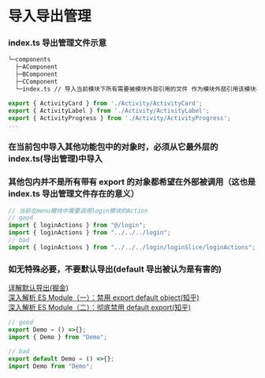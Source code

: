 
<Meta title="规约/导入导出管理" />

# 导入导出管理

### index.ts 导出管理文件示意

```txt
└─components
  ├─AComponent
  ├─BComponent
  ├─CComponent
  └─index.ts // 导入当前模块下所有需要被模块外部引用的文件 作为模块外部引用该模块相关内容的唯一入口
```

```ts
export { ActivityCard } from './Activity/ActivityCard';
export { ActivityLabel } from './Activity/ActivityLabel';
export { ActivityProgress } from './Activity/ActivityProgress';
...
```

### 在当前包中导入其他功能包中的对象时，必须从它最外层的 index.ts(导出管理)中导入

### 其他包内并不是所有带有 export 的对象都希望在外部被调用（这也是 index.ts 导出管理文件存在的意义）

```ts
// 当前在menu模块中需要调用login模块的Action
// good
import { loginActions } from "@/login";
import { loginActions } from "../../../login";
// bad
import { loginActions } from "../../../login/loginSlice/loginActions";
```

### 如无特殊必要，不要默认导出(default 导出被认为是有害的)

[详解默认导出(掘金)](https://juejin.cn/post/6864340338060820487)  
 [深入解析 ES Module（一）：禁用 export default object(知乎)](https://zhuanlan.zhihu.com/p/40733281)  
 [深入解析 ES Module（二）：彻底禁用 default export(知乎)](https://zhuanlan.zhihu.com/p/97335917)

```ts
// good
export Demo = () =>{};
import { Demo } from "Demo";

// bad
export default Demo = () =>{};
import Demo from "Demo";
```
